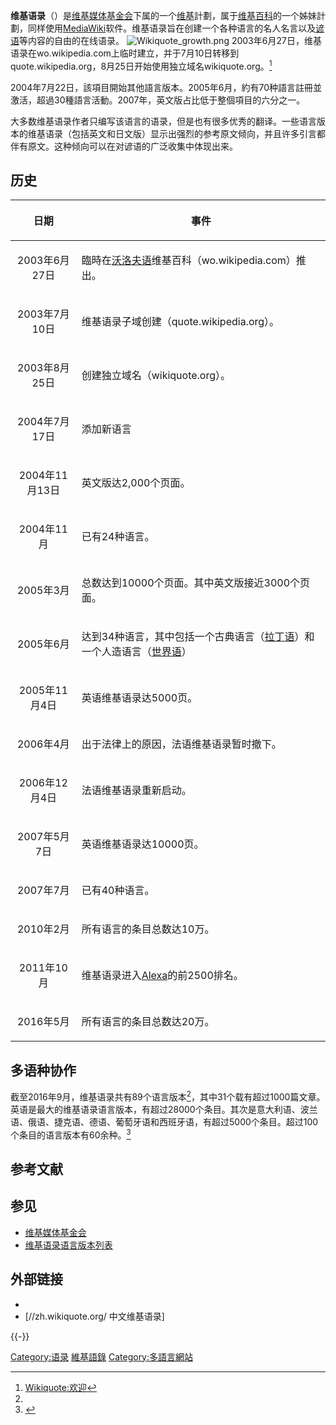 {{onesource|time=2017-04-17T23:38:27+00:00}}
{{NoteTA
|G1=IT
|G2=CR
|1=zh-hans:项目; zh-hant:計劃;
}}
{{Infobox website
|name           = 维基语录
|native_name    = Wikiquote
|native_name_lang = en
|logo           = Wikiquote-logo-en.svg
|logo_size      = 
|screenshot     = Wikiquote screenshot 2008.png
|screenshot_size= 250px
|caption        = Wikiquote.org首页截图
|url            = {{URL|https://www.wikiquote.org/}}
|commercial     = 否
|type           = 语录资料库
|registration   = 可选
|owner          = [[维基媒体基金会|维基媒体基金会]]
|author         = [[吉米·威尔士|吉米·威尔士]]和[[维基媒体基金会|维基媒体基金会]]社群
|launch_date    = {{Start date and age|2003|07|10}}
|language       = [[多语|多语]]
|current_status = 活跃
|alexa          = {{decreasePositive}} 4181({{as of|2018|7|31|}})<ref name="alexa">{{Cite web |title=Wikiquote.org Site Info |url=http://www.alexa.com/siteinfo/wikiquote.org |accessdate=2018-07-31 |publisher=[[Alexa_Internet|Alexa Internet]] |archive-date=2011-10-29 |archive-url=https://web.archive.org/web/20111029065500/http://www.alexa.com/siteinfo/wikiquote.org |dead-url=no }}</ref>
}}

'''维基语录'''（{{lang-en|Wikiquote}}）是[[维基媒体基金会|维基媒体基金会]]下属的一个[[维基|维基]]計劃，属于[[维基百科|维基百科]]的一个姊妹計劃，同样使用[[MediaWiki|MediaWiki]]软件。维基语录旨在创建一个各种语言的名人名言以及[[谚语|谚语]]等内容的自由的在线语录。
[[File:Wikiquote_growth.png|thumb]]
2003年6月27日，维基语录在wo.wikipedia.com上临时建立，并于7月10日转移到quote.wikipedia.org，8月25日开始使用独立域名wikiquote.org。<ref>[[:q:Wikiquote:欢迎#.E7.BC.96.E8.BE.91|Wikiquote:欢迎]]</ref>

2004年7月22日，該項目開始其他語言版本。2005年6月，約有70种語言註冊並激活，超過30種語言活動。2007年，英文版占比低于整個項目的六分之一。

大多数维基语录作者只编写该语言的语录，但是也有很多优秀的翻译。一些语言版本的维基语录（包括英文和日文版）显示出强烈的参考原文倾向，并且许多引言都伴有原文。这种倾向可以在对谚语的广泛收集中体现出来。

== 历史 ==
{| class="wikitable"
|-
! 日期
! 事件
|-
| <center>2003年6月27日
| 臨時在[[沃洛夫语|沃洛夫语]]维基百科（wo.wikipedia.com）推出。
|-
| <center>2003年7月10日
| 维基语录子域创建（quote.wikipedia.org）。
|-
| <center>2003年8月25日
| 创建独立域名（wikiquote.org）。
|-
| <center>2004年7月17日
| 添加新语言
|-
| <center>2004年11月13日
| 英文版达2,000个页面。
|-
| <center>2004年11月
| 已有24种语言。
|-
| <center>2005年3月
| 总数达到10000个页面。其中英文版接近3000个页面。
|-
| <center>2005年6月
| 达到34种语言，其中包括一个古典语言（[[拉丁语|拉丁语]]）和一个人造语言（[[世界语|世界语]]）
|-
| <center>2005年11月4日
| 英语维基语录达5000页。
|-
| <center>2006年4月
| 出于法律上的原因，法语维基语录暂时撤下。
|-
| <center>2006年12月4日
| 法语维基语录重新启动。
|-
| <center>2007年5月7日
| 英语维基语录达10000页。
|-
| <center>2007年7月
| 已有40种语言。
|-
| <center>2010年2月
| 所有语言的条目总数达10万。
|-
| <center>2011年10月
| 维基语录进入[[Alexa_Internet|Alexa]]的前2500排名。
|-
| <center>2016年5月
| 所有语言的条目总数达20万。
|}

== 多语种协作 ==
截至2016年9月，维基语录共有89个语言版本<ref name=":0" />，其中31个载有超过1000篇文章。英语是最大的维基语录语言版本，有超过28000个条目。其次是意大利语、波兰语、俄语、捷克语、德语、葡萄牙语和西班牙语，有超过5000个条目。超过100个条目的语言版本有60余种。<ref name=":0">{{Cite web |title=Wikiquote Statistics |url=http://meta.wikimedia.org/wiki/Wikiquote#Statistics |accessdate=9 September 2016 |work=[[Wikipedia:Meta|Wikipedia:Meta]] |archive-date=2012-07-01 |archive-url=https://web.archive.org/web/20120701090859/http://meta.wikimedia.org/wiki/Wikiquote#Statistics |dead-url=no }}</ref>

== 参考文献 ==
{{Reflist}}

== 参见 ==
* [[维基媒体基金会|维基媒体基金会]]
* [[m:List_of_Wikiquotes|维基语录语言版本列表]]

== 外部链接 ==
{{commonscat|Wikiquote}}{{Wikiquote}}
* {{official website|//www.wikiquote.org}}{{en}}
* [//zh.wikiquote.org/ 中文维基语录]{{zh}}

{{-}}
{{Wikimedia project}}

[[Category:语录|Category:语录]]
[[Category:維基語錄|]]
[[Category:多語言網站|Category:多語言網站]]